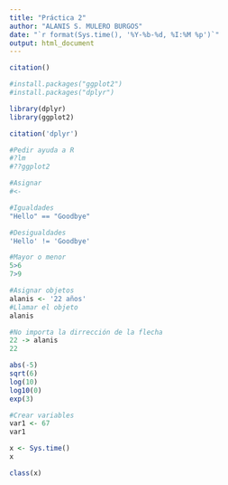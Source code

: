 ```yaml
---
title: "Práctica 2"
author: "ALANIS S. MULERO BURGOS"
date: "`r format(Sys.time(), '%Y-%b-%d, %I:%M %p')`"
output: html_document
---
```


```r
citation()
```


```r
#install.packages("ggplot2")
#install.packages("dplyr")
```

```r
library(dplyr)
library(ggplot2)
```

```r
citation('dplyr')
```



```r
#Pedir ayuda a R 
#?lm
#??ggplot2

#Asignar 
#<- 
```

```r
#Igualdades
"Hello" == "Goodbye"
```

```r
#Desigualdades
'Hello' != 'Goodbye'
```

```r
#Mayor o menor
5>6
7>9
```

```r
#Asignar objetos
alanis <- '22 años'
#Llamar el objeto
alanis
```

```r
#No importa la dirrección de la flecha
22 -> alanis
22
```

```r
abs(-5)
sqrt(6)
log(10)
log10(0)
exp(3)
```

```r
#Crear variables
var1 <- 67
var1
```

```r
x <- Sys.time()
x
```

```r
class(x)
```

